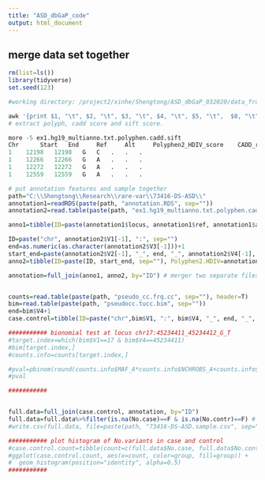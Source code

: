 ```yaml
---
title: "ASD_dbGaP_code"
output: html_document
---
```



## merge data set together 

```r
rm(list=ls())
library(tidyverse)
set.seed(123)
```



```r
#working directory: /project2/xinhe/Shengtong/ASD_dbGaP_032020/data_from_nick/73416-DS-ASD

awk '{print $1, "\t", $2, "\t", $3, "\t", $4, "\t", $5, "\t",  $8, "\t", $23, "\t", $6}' ex1.hg19_multianno.txt > ex1.hg19_multianno.txt.polyphen.cadd.sift
# extract polyph, cadd score and sift score.  

more -5 ex1.hg19_multianno.txt.polyphen.cadd.sift
Chr 	 Start 	 End 	 Ref 	 Alt 	 Polyphen2_HDIV_score 	 CADD_raw 	 SIFT_score
1 	 12198 	 12198 	 G 	 C 	 . 	 . 	 .
1 	 12266 	 12266 	 G 	 A 	 . 	 . 	 .
1 	 12272 	 12272 	 G 	 A 	 . 	 . 	 .
1 	 12559 	 12559 	 G 	 A 	 . 	 . 	 .
```

```r
# put annotation features and sample together
path="C:\\Shengtong\\Research\\rare-var\\73416-DS-ASD\\"
annotation1=readRDS(paste(path, "annotation.RDS", sep=""))
annotation2=read.table(paste(path, "ex1.hg19_multianno.txt.polyphen.cadd.sift", sep=""))

anno1=tibble(ID=paste(annotation1$locus, annotation1$ref, annotation1$alt, sep="_"), Gene=as.character(annotation1$genes),  Annotation=annotation1$category, ExacAF=annotation1$exac)

ID=paste("chr", annotation2$V1[-1], ":", sep="")
end=as.numeric(as.character(annotation2$V3[-1]))+1
start_end=paste(annotation2$V2[-1], "_", end, "_", annotation2$V4[-1], "_", annotation2$V5[-1], sep="")
anno2=tibble(ID=paste(ID, start_end, sep=""), Polyphen2.HDIV=annotation2$V6[-1], CADD.raw=annotation2$V7[-1], SIFT.score=annotation2$V8[-1])

annotation=full_join(anno1, anno2, by="ID") # merger two separate files by common "ID"


counts=read.table(paste(path, "pseudo_cc.frq.cc", sep=""), header=T)
bim=read.table(paste(path, "pseudocc.tucc.bim", sep=""))
end=bim$V4+1
case.control=tibble(ID=paste("chr",bim$V1, ":", bim$V4, "_", end, "_", bim$V6, "_", bim$V5, sep=""), No.case=round(counts$NCHROBS_A*counts$MAF_A), No.contr=round(counts$NCHROBS_U*counts$MAF_U), case.af=counts$MAF_A, control.af=counts$MAF_U) # note the order of reference and alternative allele such that they must allign with that in annotation file; also note which are cases and which are control  

########### bionomial test at locus chr17:45234411_45234412_G_T
#target.index=which(bim$V1==17 & bim$V4==45234411)
#bim[target.index,]
#counts.info=counts[target.index,]

#pval=pbinom(round(counts.info$MAF_A*counts.info$NCHROBS_A+counts.info$MAF_U*counts.info$NCHROBS_U),size=counts.info$NCHROBS_A+counts.info$NCHROBS_U,prob=0.009,lower.tail=F) # 
#pval

###########


full.data=full_join(case.control, annotation, by="ID") 
full.data=full.data%>%filter(is.na(No.case)==F & is.na(No.contr)==F) # keep variants with observed allele only 
#write.csv(full.data, file=paste(path, "73416-DS-ASD.sample.csv", sep=""))

########### plot histogram of No.variants in case and control
#case.control.count=tibble(count=c(full.data$No.case, full.data$No.contr), group=c(rep("case", nrow(full.data)), rep("control", nrow(full.data)))) %>% filter(count<50)
#ggplot(case.control.count, aes(x=count, color=group, fill=group)) +
#  geom_histogram(position="identity", alpha=0.5)
###########
```









































































